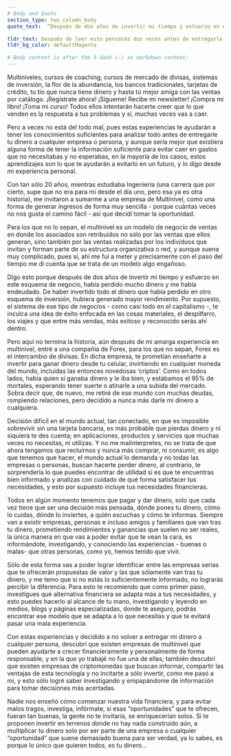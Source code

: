 ```yaml
---
# Body and Quote
section_type: two_column_body
quote_text:  “Después de dos años de invertir mi tiempo y esfuerzo en este esquema de negocio, había perdido mucho dinero y me había endeudado”

tldr_text: Después de leer esto pensarás dos veces antes de entregarle tu dinero a cualquiera. Desde multiniveles, pasando por Forex y otros supuestos modelos que te ayudan a crecer tu dinero rápidamente, pueden ser engañosos, por eso siempre la mejor guía será estar informados antes de tomar decisiones.
tldr_bg_color: defaultMagenta

# Body content is after the 3-dash (—) as markdown content:
---
```

Multiniveles, cursos de coaching, cursos de mercado de divisas, sistemas de inversión, la flor de la abundancia, los bancos tradicionales, tarjetas de crédito, tu tío que nunca tiene dinero y hasta tú mejor amiga con las ventas por catálogo. ¡Regístrate ahora! ¡Sígueme! Recibe mi newsletter! ¡Compra mi libro! ¡Toma mi curso! Todos ellos intentarán hacerte creer que lo que venden es la respuesta a tus problemas y sí, muchas veces vas a caer.

Pero a veces no está del todo mal, pues estas experiencias te ayudarán a tener los conocimientos suficientes para analizar todo antes de entregarle tu dinero a cualquier empresa o persona, y aunque sería mejor que existiera alguna forma de tener la información suficiente para evitar caer en gastos que no necesitabas y no esperabas, en la mayoría de los casos, estos aprendizajes son lo que te ayudarán a evitarlo en un futuro, y lo digo desde mi experiencia personal.

Con tan sólo 20 años, mientras estudiaba Ingeniería (una carrera que por cierto, supe que no era para mí desde el día uno, pero esa ya es otra historia), me invitaron a sumarme a una empresa de Multinivel, como una forma de generar ingresos de forma muy sencilla - porque cuántas veces no nos gusta el camino fácil - así que decidí tomar la oportunidad.

Para los que no lo sepan, el multinivel es un modelo de negocio de ventas en donde los asociados son retribuidos no sólo por las ventas que ellos generan, sino también por las ventas realizadas por los individuos que invitan y forman parte de su estructura organizativa o red, y aunque suena muy complicado, pues sí, ahí me fui a meter y precisamente con el paso del tiempo me di cuenta que se trata de un modelo algo engañoso.

Digo esto porque después de dos años de invertir mi tiempo y esfuerzo en este esquema de negocio, había perdido mucho dinero y me había endeudado. De haber invertido todo el dinero que había perdido en otro esquema de inversión, hubiera generado mayor rendimiento. Por supuesto, el sistema de ese tipo de negocios - como casi todo en el capitalismo -, te inculca una idea de éxito enfocada en las cosas materiales, el despilfarro, los viajes y que entre más vendas, más exitoso y reconocido serás ahí dentro.

Pero aquí no termina la historia, aún después de mi amarga experiencia en multinivel, entré a una compañía de Forex, para los que no sepan, Forex es el intercambio de divisas. En dicha empresa, te prometían enseñarte a invertir para ganar dinero desde tu celular, invirtiendo en cualquier moneda del mundo, incluídas las entonces novedosas ‘criptos’. Como en todos lados, había quien sí ganaba dinero y le iba bien, y estábamos el 95% de mortales, esperando tener suerte o atinarle a una subida del mercado. Sobra decir que, de nuevo, me retiré de ese mundo con muchas deudas, rompiendo relaciones, pero decidido a nunca más darle mi dinero a cualquiera.

Decisión difícil en el mundo actual, tan conectado, en que es imposible sobrevivir sin una tarjeta bancaria, es más probable que pierdas dinero y ni siquiera te des cuenta; en aplicaciones, productos y servicios que muchas veces no necesitas, ni utilizas. Y no me malinterpretes, no se trata de que ahora tengamos que recluirnos y nunca más comprar, ni consumir, es algo que tenemos que hacer, el mundo actual lo demanda y no todas las empresas o personas, buscan hacerte perder dinero, al contrario, te sorprendería lo que puedes encontrar de utilidad si es que te encuentras bien informado y analizas con cuidado de qué forma satisfacer tus necesidades, y esto por supuesto incluye tus necesidades financieras.

Todos en algún momento tenemos que pagar y dar dinero, solo que cada vez tiene que ser una decisión más pensada, dónde pones tu dinero, cómo lo cuidas, dónde lo inviertes, a quién escuchas y cómo te informas. Siempre van a existir empresas, personas e incluso amigos y familiares que van tras tu dinero, prometiendo rendimientos y ganancias que suelen no ser reales, la única manera en que vas a poder evitar que te vean la cara, es informándote, investigando, y conociendo las experiencias - buenas o malas- que otras personas, como yo, hemos tenido que vivir.

Sólo de esta forma vas a poder lograr identificar entre las empresas serias que te ofrecerán propuestas de valor y las que sólamente van tras tu dinero, y me temo que si no estás lo suficientemente informado, no lograrás percibir la diferencia. Para esto te recomiendo que como primer paso, investigues qué alternativa financiera se adapta más a tus necesidades, y esto puedes hacerlo al alcance de tu mano, investigando y leyendo en medios, blogs y páginas especializadas, donde te aseguro, podrás encontrar ese modelo que se adapta a lo que necesitas y que te evitará pasar una mala experiencia.

Con estas experiencias y decidido a no volver a entregar mi dinero a cualquier persona, descubrí que existen empresas de multinivel que pueden ayudarte a crecer financieramente y personalmente de forma responsable, y en la que yo trabajé no fue una de ellas; también descubrí que existen empresas de criptomonedas que buscan informar, compartir las ventajas de esta tecnología y no incitarte a sólo invertir, como me pasó a mi, y esto sólo logré saber investigando y empapándome de información para tomar decisiones más acertadas.

Nadie nos enseñó cómo comenzar nuestra vida financiera, y para evitar malos tragos, investiga, infórmate, si esas “oportunidades” que te ofrecen, fueran tan buenas, la gente no te invitaría, se enriquecerían solos. Si te proponen invertir en terrenos donde no hay nada construido aún, a multiplicar tu dinero solo por ser parte de una empresa o cualquier “oportunidad” que suene demasiado buena para ser verdad, ya lo sabes, es porque lo único que quieren todos, es tu dinero...